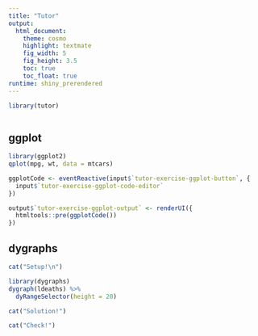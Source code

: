 ```yaml
---
title: "Tutor"
output: 
  html_document:
    theme: cosmo
    highlight: textmate
    fig_width: 5
    fig_height: 3.5
    toc: true
    toc_float: true
runtime: shiny_prerendered
---
```


```r
library(tutor)
```

```r

```



## ggplot

```r
library(ggplot2)
qplot(mpg, wt, data = mtcars)
```

```r
ggplotCode <- eventReactive(input$`tutor-exercise-ggplot-button`, {
  input$`tutor-exercise-ggplot-code-editor`
})

output$`tutor-exercise-ggplot-output` <- renderUI({
  htmltools::pre(ggplotCode())
})
```


## dygraphs


```r
cat("Setup!\n")
```

```r
library(dygraphs)
dygraph(ldeaths) %>%
  dyRangeSelector(height = 20)
```

```r
cat("Solution!")
```

```r
cat("Check!")
```







